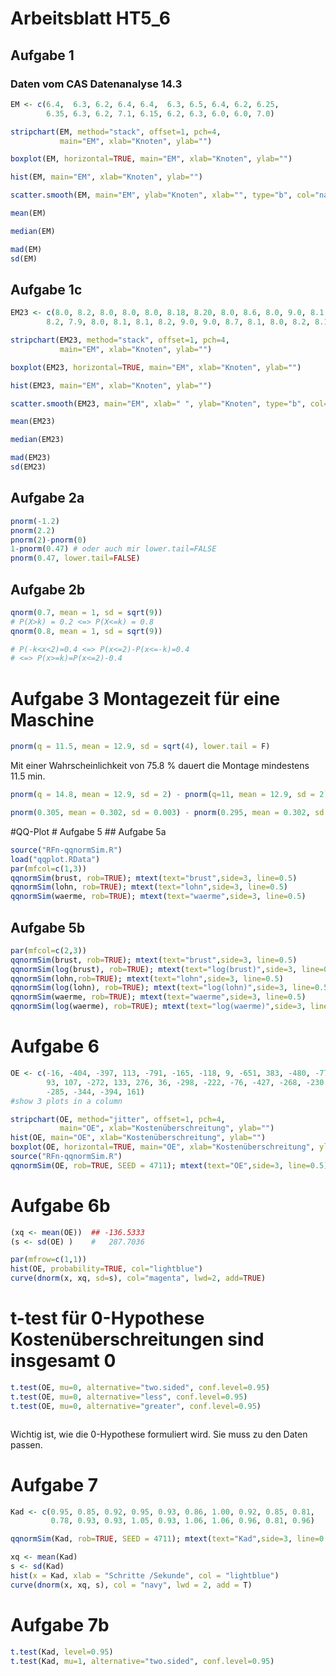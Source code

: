 # Arbeitsblatt HT5_6 {.unnumbered}

## Aufgabe 1

### Daten vom CAS Datenanalyse 14.3

```r

EM <- c(6.4,  6.3, 6.2, 6.4, 6.4,  6.3, 6.5, 6.4, 6.2, 6.25,
        6.35, 6.3, 6.2, 7.1, 6.15, 6.2, 6.3, 6.0, 6.0, 7.0)

stripchart(EM, method="stack", offset=1, pch=4, 
           main="EM", xlab="Knoten", ylab="")

boxplot(EM, horizontal=TRUE, main="EM", xlab="Knoten", ylab="")

hist(EM, main="EM", xlab="Knoten", ylab="")

scatter.smooth(EM, main="EM", ylab="Knoten", xlab="", type="b", col="navyblue")

mean(EM)

median(EM)

mad(EM)
sd(EM)


```

## Aufgabe 1c

```r

EM23 <- c(8.0, 8.2, 8.0, 8.0, 8.0, 8.18, 8.20, 8.0, 8.6, 8.0, 9.0, 8.1, 8.1,
        8.2, 7.9, 8.0, 8.1, 8.1, 8.2, 9.0, 9.0, 8.7, 8.1, 8.0, 8.2, 8.1, 8.0)

stripchart(EM23, method="stack", offset=1, pch=4, 
           main="EM", xlab="Knoten", ylab="")

boxplot(EM23, horizontal=TRUE, main="EM", xlab="Knoten", ylab="")

hist(EM23, main="EM", xlab="Knoten", ylab="")

scatter.smooth(EM23, main="EM", xlab=" ", ylab="Knoten", type="b", col="navyblue")

mean(EM23)

median(EM23)

mad(EM23)
sd(EM23)
```

## Aufgabe 2a

```r
pnorm(-1.2)
pnorm(2.2)
pnorm(2)-pnorm(0)
1-pnorm(0.47) # oder auch mir lower.tail=FALSE
pnorm(0.47, lower.tail=FALSE)
```

## Aufgabe 2b

```r
qnorm(0.7, mean = 1, sd = sqrt(9))
# P(X>k) = 0.2 <=> P(X<=k) = 0.8
qnorm(0.8, mean = 1, sd = sqrt(9))

# P(-k<x<2)=0.4 <=> P(x<=2)-P(x<=-k)=0.4
# <=> P(x>=k)=P(x<=2)-0.4


```
# Aufgabe 3 Montagezeit für eine Maschine
```r

pnorm(q = 11.5, mean = 12.9, sd = sqrt(4), lower.tail = F)

```
Mit einer Wahrscheinlichkeit von 75.8 % dauert die Montage mindestens 11.5 min.
```r
pnorm(q = 14.8, mean = 12.9, sd = 2) - pnorm(q=11, mean = 12.9, sd = 2)
```

```r
pnorm(0.305, mean = 0.302, sd = 0.003) - pnorm(0.295, mean = 0.302, sd = 0.003)
```



#QQ-Plot
# Aufgabe 5
## Aufgabe 5a

```r
source("RFn-qqnormSim.R")
load("qqplot.RData")
par(mfcol=c(1,3))
qqnormSim(brust, rob=TRUE); mtext(text="brust",side=3, line=0.5)
qqnormSim(lohn, rob=TRUE); mtext(text="lohn",side=3, line=0.5)
qqnormSim(waerme, rob=TRUE); mtext(text="waerme",side=3, line=0.5)
```

## Aufgabe 5b

```r
par(mfcol=c(2,3))
qqnormSim(brust, rob=TRUE); mtext(text="brust",side=3, line=0.5)
qqnormSim(log(brust), rob=TRUE); mtext(text="log(brust)",side=3, line=0.5)
qqnormSim(lohn,rob=TRUE); mtext(text="lohn",side=3, line=0.5)
qqnormSim(log(lohn), rob=TRUE); mtext(text="log(lohn)",side=3, line=0.5)
qqnormSim(waerme, rob=TRUE); mtext(text="waerme",side=3, line=0.5)
qqnormSim(log(waerme), rob=TRUE); mtext(text="log(waerme)",side=3, line=0.5)
```

# Aufgabe 6

```r

OE <- c(-16, -404, -397, 113, -791, -165, -118, 9, -651, 383, -480, -77, 221,
        93, 107, -272, 133, 276, 36, -298, -222, -76, -427, -268, -230, 287,
        -285, -344, -394, 161)
#show 3 plots in a column

stripchart(OE, method="jitter", offset=1, pch=4, 
           main="OE", xlab="Kostenüberschreitung", ylab="")
hist(OE, main="OE", xlab="Kostenüberschreitung", ylab="")
boxplot(OE, horizontal=TRUE, main="OE", xlab="Kostenüberschreitung", ylab="")
source("RFn-qqnormSim.R")
qqnormSim(OE, rob=TRUE, SEED = 4711); mtext(text="OE",side=3, line=0.5); qqline(OE, col="red", lty=3)
```

# Aufgabe 6b

```r
(xq <- mean(OE))  ## -136.5333
(s <- sd(OE) )    #   287.7036

par(mfrow=c(1,1))
hist(OE, probability=TRUE, col="lightblue")
curve(dnorm(x, xq, sd=s), col="magenta", lwd=2, add=TRUE)
```

# t-test für 0-Hypothese Kostenüberschreitungen sind insgesamt 0

```r
t.test(OE, mu=0, alternative="two.sided", conf.level=0.95)
t.test(OE, mu=0, alternative="less", conf.level=0.95)
t.test(OE, mu=0, alternative="greater", conf.level=0.95)



```

Wichtig ist, wie die 0-Hypothese formuliert wird. Sie muss zu den Daten passen.

# Aufgabe 7

```r

Kad <- c(0.95, 0.85, 0.92, 0.95, 0.93, 0.86, 1.00, 0.92, 0.85, 0.81,
         0.78, 0.93, 0.93, 1.05, 0.93, 1.06, 1.06, 0.96, 0.81, 0.96)

qqnormSim(Kad, rob=TRUE, SEED = 4711); mtext(text="Kad",side=3, line=0.5); qqline(Kad, col="red", lty=3)

xq <- mean(Kad)
s <- sd(Kad)
hist(x = Kad, xlab = "Schritte /Sekunde", col = "lightblue")
curve(dnorm(x, xq, s), col = "navy", lwd = 2, add = T)


```

# Aufgabe 7b

```r

t.test(Kad, level=0.95)
t.test(Kad, mu=1, alternative="two.sided", conf.level=0.95)

```
